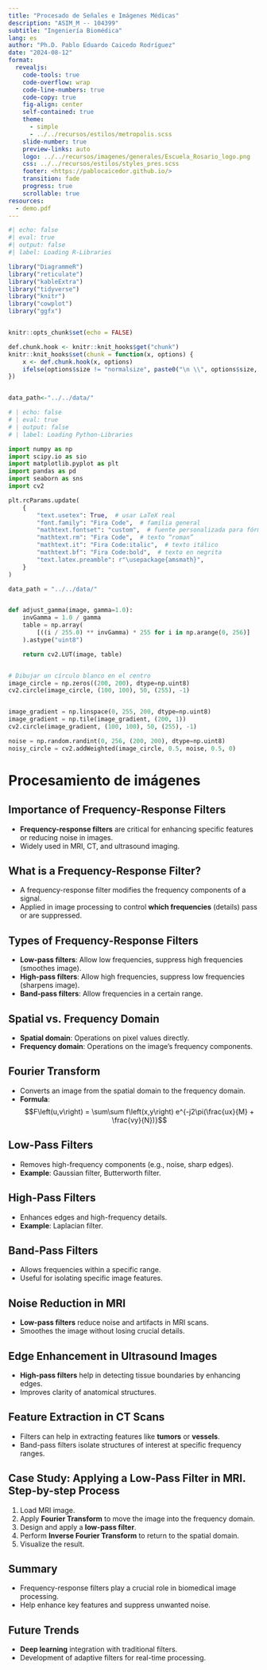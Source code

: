 ```yaml
---
title: "Procesado de Señales e Imágenes Médicas"
description: "ASIM_M -- 104399"
subtitle: "Ingeniería Biomédica"
lang: es
author: "Ph.D. Pablo Eduardo Caicedo Rodríguez"
date: "2024-08-12"
format:
  revealjs: 
    code-tools: true
    code-overflow: wrap
    code-line-numbers: true
    code-copy: true
    fig-align: center
    self-contained: true
    theme: 
      - simple
      - ../../recursos/estilos/metropolis.scss
    slide-number: true
    preview-links: auto
    logo: ../../recursos/imagenes/generales/Escuela_Rosario_logo.png
    css: ../../recursos/estilos/styles_pres.scss
    footer: <https://pablocaicedor.github.io/>
    transition: fade
    progress: true
    scrollable: true
resources:
  - demo.pdf
---
```


```r
#| echo: false
#| eval: true
#| output: false
#| label: Loading R-Libraries

library("DiagrammeR")
library("reticulate")
library("kableExtra")
library("tidyverse")
library("knitr")
library("cowplot")
library("ggfx")


knitr::opts_chunk$set(echo = FALSE)

def.chunk.hook <- knitr::knit_hooks$get("chunk")
knitr::knit_hooks$set(chunk = function(x, options) {
    x <- def.chunk.hook(x, options)
    ifelse(options$size != "normalsize", paste0("\n \\", options$size, "\n\n", x, "\n\n \\normalsize"), x)
})


data_path<-"../../data/"

```

```python
# | echo: false
# | eval: true
# | output: false
# | label: Loading Python-Libraries

import numpy as np
import scipy.io as sio
import matplotlib.pyplot as plt
import pandas as pd
import seaborn as sns
import cv2

plt.rcParams.update(
    {
        "text.usetex": True,  # usar LaTeX real
        "font.family": "Fira Code",  # familia general
        "mathtext.fontset": "custom",  # fuente personalizada para fórmulas
        "mathtext.rm": "Fira Code",  # texto “roman”
        "mathtext.it": "Fira Code:italic",  # texto itálico
        "mathtext.bf": "Fira Code:bold",  # texto en negrita
        "text.latex.preamble": r"\usepackage{amsmath}",
    }
)

data_path = "../../data/"


def adjust_gamma(image, gamma=1.0):
    invGamma = 1.0 / gamma
    table = np.array(
        [((i / 255.0) ** invGamma) * 255 for i in np.arange(0, 256)]
    ).astype("uint8")

    return cv2.LUT(image, table)


# Dibujar un círculo blanco en el centro
image_circle = np.zeros((200, 200), dtype=np.uint8)
cv2.circle(image_circle, (100, 100), 50, (255), -1)


image_gradient = np.linspace(0, 255, 200, dtype=np.uint8)
image_gradient = np.tile(image_gradient, (200, 1))
cv2.circle(image_gradient, (100, 100), 50, (255), -1)

noise = np.random.randint(0, 256, (200, 200), dtype=np.uint8)
noisy_circle = cv2.addWeighted(image_circle, 0.5, noise, 0.5, 0)

```

# Procesamiento de imágenes


## Importance of Frequency-Response Filters
- **Frequency-response filters** are critical for enhancing specific features or reducing noise in images.
- Widely used in MRI, CT, and ultrasound imaging.

## What is a Frequency-Response Filter?
- A frequency-response filter modifies the frequency components of a signal.
- Applied in image processing to control **which frequencies** (details) pass or are suppressed.

## Types of Frequency-Response Filters
- **Low-pass filters**: Allow low frequencies, suppress high frequencies (smoothes image).
- **High-pass filters**: Allow high frequencies, suppress low frequencies (sharpens image).
- **Band-pass filters**: Allow frequencies in a certain range.

## Spatial vs. Frequency Domain
- **Spatial domain**: Operations on pixel values directly.
- **Frequency domain**: Operations on the image's frequency components.

## Fourier Transform
- Converts an image from the spatial domain to the frequency domain.
- **Formula**: $$F\left(u,v\right) = \sum\sum f\left(x,y\right) e^{-j2\pi(\frac{ux}{M} + \frac{vy}{N})}$$


## Low-Pass Filters
- Removes high-frequency components (e.g., noise, sharp edges).
- **Example**: Gaussian filter, Butterworth filter.

## High-Pass Filters
- Enhances edges and high-frequency details.
- **Example**: Laplacian filter.

## Band-Pass Filters
- Allows frequencies within a specific range.
- Useful for isolating specific image features.


## Noise Reduction in MRI
- **Low-pass filters** reduce noise and artifacts in MRI scans.
- Smoothes the image without losing crucial details.

## Edge Enhancement in Ultrasound Images
- **High-pass filters** help in detecting tissue boundaries by enhancing edges.
- Improves clarity of anatomical structures.

## Feature Extraction in CT Scans
- Filters can help in extracting features like **tumors** or **vessels**.
- Band-pass filters isolate structures of interest at specific frequency ranges. 

## Case Study: Applying a Low-Pass Filter in MRI. Step-by-step Process
1. Load MRI image.
2. Apply **Fourier Transform** to move the image into the frequency domain.
3. Design and apply a **low-pass filter**.
4. Perform **Inverse Fourier Transform** to return to the spatial domain.
5. Visualize the result.


## Summary
- Frequency-response filters play a crucial role in biomedical image processing.
- Help enhance key features and suppress unwanted noise.

## Future Trends
- **Deep learning** integration with traditional filters.
- Development of adaptive filters for real-time processing.
